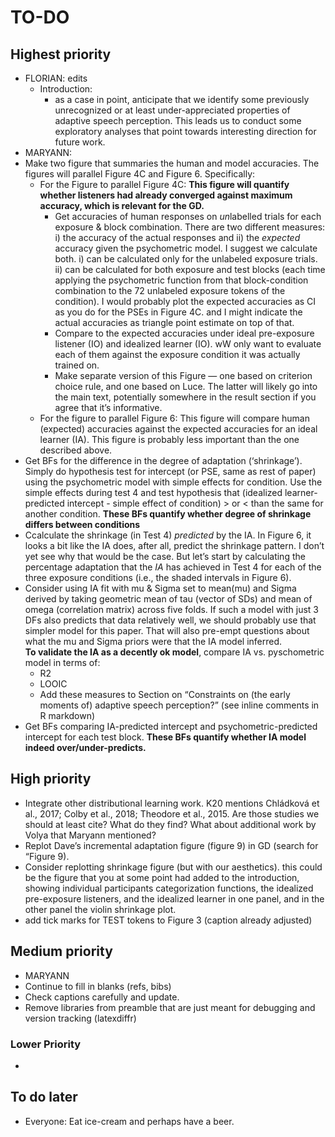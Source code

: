 <!-- Do NOT knit this document. It is part of a larger document. Instead knit the main document (my-apa-formatted-article) -->

# TO-DO

## Highest priority
 * FLORIAN: edits
   * Introduction: 
     * as a case in point, anticipate that we identify some previously unrecognized or at least under-appreciated properties of adaptive speech perception. This leads us to conduct some exploratory analyses that point towards interesting direction for future work. 



 * MARYANN:
  * Make two figure that summaries the human and model accuracies. The figures will parallel Figure 4C and Figure 6. Specifically:
    * For the Figure to parallel Figure 4C: **This figure will quantify whether listeners had already converged against maximum accuracy, which is relevant for the GD.** 
      * Get accuracies of human responses on *un*labelled trials for each exposure & block combination. There are two different measures: i) the accuracy of the actual responses and ii) the *expected* accuracy given the psychometric model. I suggest we calculate both. i) can be calculated only for the unlabeled exposure trials. ii) can be calculated for both exposure and test blocks (each time applying the psychometric function from that block-condition combination to the 72 unlabeled exposure tokens of the condition). I would probably plot the expected accuracies as CI as you do for the PSEs in Figure 4C. and I might indicate the actual accuracies as triangle point estimate on top of that.
      * Compare  to the expected accuracies under ideal pre-exposure listener (IO) and idealized learner (IO). wW only want to evaluate each of them against the exposure condition it was actually trained on. 
      * Make separate version of this Figure --- one based on criterion choice rule, and one based on Luce. The latter will likely go into the main text, potentially somewhere in the result section if you agree that it's informative. 
    * For the figure to parallel Figure 6: This figure will compare human (expected) accuracies against the expected accuracies for an ideal learner (IA). This figure is probably less important than the one described above.
  * Get BFs for the difference in the degree of adaptation ('shrinkage'). Simply do hypothesis test for intercept (or PSE, same as rest of paper) using the psychometric model with simple effects for condition. Use the simple effects during test 4 and test hypothesis that (idealized learner-predicted intercept - simple effect of condition) > or < than the same for another condition. **These BFs quantify whether degree of shrinkage differs between conditions**
  * Ccalculate the shrinkage (in Test 4) *predicted* by the IA. In Figure 6, it looks a bit like the IA does, after all, predict the shrinkage pattern. I don't yet see why that would be the case. But let's start by calculating the percentage adaptation that the *IA* has achieved in Test 4 for each of the three exposure conditions (i.e., the shaded intervals in Figure 6).
  * Consider using IA fit with mu & Sigma set to mean(mu) and Sigma derived by taking geometric mean of tau (vector of SDs) and mean of omega (correlation matrix) across five folds. If such a model with just 3 DFs also predicts that data relatively well, we should probably use that simpler model for this paper. That will also pre-empt questions about what the mu and Sigma priors were that the IA model inferred.  
  **To validate the IA as a decently ok model**, compare IA vs. pyschometric model in terms of: 
     * R2
     * LOOIC
     * Add these measures to Section on "Constraints on (the early moments of) adaptive speech perception?" (see inline comments in R markdown)
  * Get BFs comparing IA-predicted intercept and psychometric-predicted intercept for each test block. **These BFs quantify whether IA model indeed over/under-predicts.**
 
## High priority
 * Integrate other distributional learning work. K20 mentions Chládková et al., 2017; Colby et al., 2018; Theodore et al., 2015. Are those studies we should at least cite? What do they find? What about additional work by Volya that Maryann mentioned?
 * Replot Dave's incremental adaptation figure (figure 9) in GD (search for "Figure 9).
 * Consider replotting shrinkage figure (but with our aesthetics). this could be the figure that you at some point had added to the introduction, showing individual participants categorization functions, the idealized pre-exposure listeners, and the idealized learner in one panel, and in the other panel the violin shrinkage plot.
 * add tick marks for TEST tokens to Figure 3 (caption already adjusted)
  


## Medium priority

 * MARYANN
  * Continue to fill in blanks (refs, bibs)
  * Check captions carefully and update.
  * Remove libraries from preamble that are just meant for debugging and version tracking (latexdiffr)


### Lower Priority
  * 

## To do later
  
  * Everyone: Eat ice-cream and perhaps have a beer.
